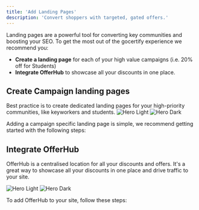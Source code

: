 ```yaml
---
title: 'Add Landing Pages'
description: 'Convert shoppers with targeted, gated offers.'
---
```




Landing pages are a powerful tool for converting key communities and boosting your SEO. To get the most out of the gocertify experience we recommend you: 


  * **Create a landing page** for each of your high value campaigns (i.e. 20% off for Students) 
  * **Integrate OfferHub** to showcase all your discounts in one place. 

## Create Campaign landing pages
<Tip>
  Best practice is to create dedicated landing pages for your high-priority communities, like keyworkers and students.
</Tip>

<Expandable title="an example of a high performing campaign page">
<Frame caption="LK Bennetts campaign pages have driven over 300% revenue growth YoY.">
  <img
    className="block dark:hidden"
    src="/images/LKBennett-iFrame.png"
    alt="Hero Light"
  />
  <img
    className="hidden dark:block"
    src="/images/LKBennett-iFrame.png"
    alt="Hero Dark"
  />
</Frame>
</Expandable>

Adding a campaign specific landing page is simple, we recommend getting started with the following steps:


<LandingPageSteps />

 


## Integrate OfferHub

OfferHub is a centralised location for all your discounts and offers. It's a great way to showcase all your discounts in one place and drive traffic to your site.

<Expandable title="an example of OfferHub">
  <Frame caption="OfferHub is a powerful showcase of all your offers and discounts in one place. ">
    <img
      className="block dark:hidden"
      src="/images/GoCertify-OfferHub.png"
      alt="Hero Light"
    />
    <img
      className="hidden dark:block"
      src="/images/GoCertify-OfferHub.png"
      alt="Hero Dark"
    />
  </Frame>
</Expandable>

To add OfferHub to your site, follow these steps:

<OfferHubIntegrationSteps />

